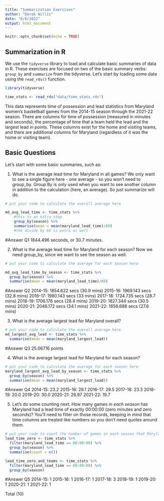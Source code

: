 ```yaml
---
title: "Summarization Exercises"
author: "Derek Willis"
date: "6/6/2022"
output: html_document
---
```


```r
knitr::opts_chunk$set(echo = TRUE)
```

## Summarization in R

We use the `tidyverse` library to load and calculate basic summaries of data in R. These exercises are focused on two of the basic summary verbs: `group_by` and `summarize` from the tidyverse. Let's start by loading some data using the `read_rds()` function.

```r
library(tidyverse)
```

```r
time_stats <- read_rds("data/time_stats.rds")
```

This data represents time of possession and lead statistics from Maryland women's basketball games from the 2014-15 season through the 2021-22 season. There are columns for time of possession (measured in minutes and seconds), the percentage of time that a team held the lead and the largest lead in points. These columns exist for the home and visiting teams, and there are additional columns for Maryland (regardless of it was the home or visiting team).

## Basic Questions

Let's start with some basic summaries, such as:

1. What is the average lead time for Maryland in all games? We only want to see a single figure here - one average - so you won't need to group_by. Group By is only used when you want to see another column in addition to the calculation (here, an average). So just summarize will do.

```r
# put your code to calculate the overall average here

md_avg_lead_time <- time_stats %>%
    #this is an extra step
    group_by(season) %>%
    summarise(mean = mean(maryland_lead_time)/60)
    #the divide by 60 is extra as well
```

#Answer Q1 
1844.496 seconds, or 30.7 minutes.

2. What is the average lead time for Maryland for each season? Now we need group_by, since we want to see the season as well.

```r
# put your code to calculate the average for each season here

md_avg_lead_time_by_season <- time_stats %>%
  group_by(season) %>%
  summarise(mean = mean(maryland_lead_time)/60)
```

#Answer Q2 
2014-15: 1854.622 secs (30.9 mins)
2015-16: 1969.143 secs (32.8 mins)
2016-17: 1980.143 secs (33 mins)
2017-18: 1724.735 secs (28.7 mins)
2018-19: 1706.176 secs (28.4 mins)
2019-20: 1827.344 secs (30.5 mins)
2020-21: 2046.172 secs (34.1 mins) 
2021-22: 1656.688 secs (27.6 mins)

3. What is the average largest lead for Maryland overall? 

```r
# put your code to calculate the overall average here
md_largest_avg_lead <- time_stats %>%
  summarise(mean = mean(maryland_largest_lead))
```

#Answer Q3 
25.06716 points

4. What is the average largest lead for Maryland for each season? 

```r
# put your code to calculate the average for each season here
maryland_largest_avg_lead_by_season <- time_stats %>%
  group_by(season) %>%
  summarise(mean = mean(maryland_largest_lead))
```

#Answer Q4 
2014-15: 23.2
2015-16: 28.1
2016-17: 29.5
2017-18: 23.3
2018-19: 20.0
2019-20: 30.0
2020-21: 26.97
2021-22: 19.7

5. Let's do some counting next. How many games _in each season_ has Maryland had a lead time of exactly 00:00:00 (zero minutes and zero seconds)? You'll need to filter on those records, keeping in mind that time columns are treated like numbers so you don't need quotes around them.

```r
# put your code to count the number of games in each season that Maryland has had a lead time of 00:00:00
lead_time_zero <- time_stats %>%
  filter(maryland_lead_time == 00:00:00) %>%
  group_by(season) %>%
  summarise(count = n())

lead_time_zero_and_teams <- time_stats %>%
  filter(maryland_lead_time == 00:00:00) %>%
  group_by(season)
```

#Answer Q5
2014-15: 1
2015-16: 1
2016-17: 1
2017-18: 3
2018-19: 1
2019-20: 1
2020-21: 1
2021-22: 1

Total (10)
